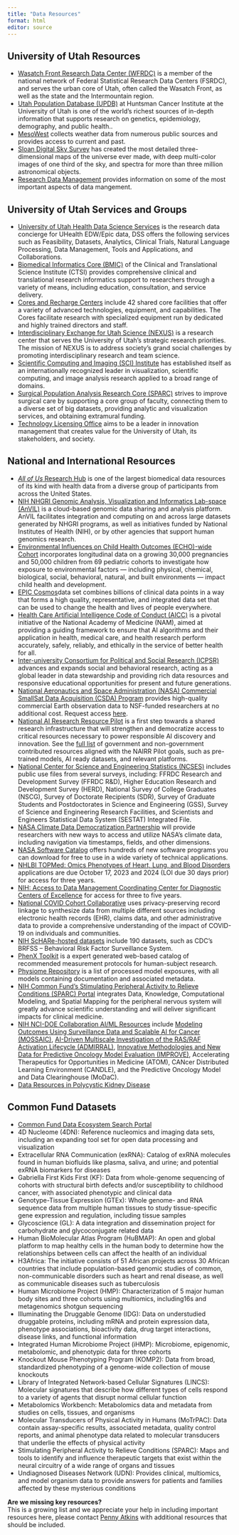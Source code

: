 ```yaml
---
title: "Data Resources"
format: html
editor: source
---
```

## University of Utah Resources
* [Wasatch Front Research Data Center (WFRDC)](https://www.census.gov/about/adrm/fsrdc/locations/Utah.html){target="_blank"} is a member of the national network of Federal Statistical Research Data Centers (FSRDC), and serves the urban core of Utah, often called the Wasatch Front, as well as the state and the Intermountain region. 
* [Utah Population Database (UPDB)](https://uofuhealth.utah.edu/huntsman/utah-population-database){target="_blank"} at Huntsman Cancer Institute at the University of Utah is one of the world’s richest sources of in-depth information that supports research on genetics, epidemiology, demography, and public health..
* [MesoWest](https://mesowest.utah.edu/){target="_blank"}  collects weather data from numerous public sources and provides access to current and past.
* [Sloan Digital Sky Survey](https://www.sdss.org/){target="_blank"} has created the most detailed three-dimensional maps of the universe ever made, with deep multi-color images of one third of the sky, and spectra for more than three million astronomical objects.
* [Research Data Management](https://campusguides.lib.utah.edu/researchdatamanagement) provides information on some of the most important aspects of data mangement.


## University of Utah Services and Groups
* [University of Utah Health Data Science Services](https://pulse.utah.edu/site/DSS/about-dss/service-catalog){target="_blank"} is the research data concierge for UHealth EDW/Epic data, DSS offers the following services such as Feasibility, Datasets, Analytics, Clinical Trials, Natural Language Processing, Data Management, Tools and Applications, and Collaborations.
* [Biomedical Informatics Core (BMIC)](https://ctsi.utah.edu/cores-and-services/bmic){target="_blank"} of the Clinical and Translational Science Institute (CTSI) provides comprehensive clinical and translational research informatics support to researchers through a variety of means, including education, consultation, and service delivery.
* [Cores and Recharge Centers](https://cores.utah.edu/){target="_blank"} include 42 shared core facilities that offer a variety of advanced technologies, equipment, and capabilities. The Cores facilitate research with specialized equipment run by dedicated and highly trained directors and staff.
* [Interdisciplinary Exchange for Utah Science (NEXUS)](https://nexus.utah.edu/) is a research center that serves the University of Utah’s strategic research priorities. The mission of NEXUS is to address society's grand social challenges by promoting interdisciplinary research and team science.
* [Scientific Computing and Imaging (SCI) Institute](https://www.sci.utah.edu/){target="_blank"} has established itself as an internationally recognized leader in visualization, scientific computing, and image analysis research applied to a broad range of domains.
* [Surgical Population Analysis Research Core (SPARC)](https://medicine.utah.edu/surgery/research/cores/sparc){target="_blank"} strives to improve surgical care by supporting a core group of faculty, connecting them to a diverse set of big datasets, providing analytic and visualization services, and obtaining extramural funding.
* [Technology Licensing Office](https://technologylicensing.utah.edu/){target="_blank"} aims to be a leader in innovation management that creates value for the University of Utah, its stakeholders, and society.

## National and International Resources
* [*All of Us* Research Hub](https://www.researchallofus.org/){target="_blank"} is one of the largest biomedical data resources of its kind with health data from a diverse group of participants from across the United States.
* [NIH NHGRI Genomic Analysis, Visualization and Informatics Lab-space (AnVIL)](https://www.genome.gov/Funded-Programs-Projects/Computational-Genomics-and-Data-Science-Program/Genomic-Analysis-Visualization-Informatics-Lab-space-AnVIL){target="_blank"} is a cloud-based genomic data sharing and analysis platform.  AnVIL facilitates integration and computing on and across large datasets generated by NHGRI programs, as well as initiatives funded by National Institutes of Health (NIH), or by other agencies that support human genomics research. 
* [Environmental Influences on Child Health Outcomes (ECHO)-wide Cohort](https://dash.nichd.nih.gov/study/417122){target="_blank"} incorporates longitudinal data on a growing 30,000 pregnancies and 50,000 children from 69 pediatric cohorts to investigate how exposure to environmental factors — including physical, chemical, biological, social, behavioral, natural, and built environments — impact child health and development. 
* [EPIC Cosmos](https://cosmos.epic.com/){target="_blank"}data set combines billions of clinical data points in a way that forms a high quality, representative, and integrated data set that can be used to change the health and lives of people everywhere.
* [Health Care Artificial Intelligence Code of Conduct (AICC)](https://nam.edu/programs/value-science-driven-health-care/health-care-artificial-intelligence-code-of-conduct){target="_blank"} is a pivotal initiative of the National Academy of Medicine (NAM), aimed at providing a guiding framework to ensure that AI algorithms and their application in health, medical care, and health research perform accurately, safely, reliably, and ethically in the service of better health for all. 
* [Inter-university Consortium for Political and Social Research (ICPSR)](https://www.icpsr.umich.edu/web/pages/ICPSR/index.html){target="_blank"} advances and expands social and behavioral research, acting as a global leader in data stewardship and providing rich data resources and responsive educational opportunities for present and future generations.
* [National Aeronautics and Space Administration (NASA) Commercial SmallSat Data Acquisition (CSDA) Program](https://www.earthdata.nasa.gov/esds/csda){target="_blank"} provides high-quality commercial Earth observation data to NSF-funded researchers at no additional cost. Request access [here](https://csdap.earthdata.nasa.gov/signup/){target="_blank"}.
* [National AI Research Resource Pilot](https://new.nsf.gov/news/democratizing-future-ai-rd-nsf-launch-national-ai){target="_blank"} is a first step towards a shared research infrastructure that will strengthen and democratize access to critical resources necessary to power responsible AI discovery and innovation. See the [full list](https://nairrpilot.org/pilot-resources){target="_blank"} of government and non-government contributed resources aligned with the NAIRR Pilot goals, such as pre-trained models, AI ready datasets, and relevant platforms.
* [National Center for Science and Engineering Statistics (NCSES)](https://nsfprod.servicenowservices.com/ncses){target="_blank"} includes public use files from several surveys, including: FFRDC Research and Development Survey (FFRDC R&D), Higher Education Research and Development Survey (HERD), National Survey of College Graduates (NSCG), Survey of Doctorate Recipients (SDR), Survey of Graduate Students and Postdoctorates in Science and Engineering (GSS), Survey of Science and Engineering Research Facilities, and Scientists and Engineers Statistical Data System (SESTAT) Integrated File.
* [NASA Climate Data Democratization Partnership](http://chpc1.nationalsciencedatafabric.org:10888/nasa){target="_blank"} will provide researchers with new ways to access and utilize NASA's climate data, including navigation via timestamps, fields, and other dimensions.
* [NASA Software Catalog](https://software.nasa.gov/){target="_blank"} offers hundreds of new software programs you can download for free to use in a wide variety of technical applications.
* [NHLBI TOPMed: Omics Phenotypes of Heart, Lung, and Blood Disorders](https://grants.nih.gov/grants/guide/pa-files/PAR-22-194.html){target="_blank"} applications are due October 17, 2023 and 2024 (LOI due 30 days prior) for access for three years.
* [NIH: Access to Data Management Coordinating Center for Diagnostic Centers of Excellence](https://grants.nih.gov/grants/guide/pa-files/PAR-23-171.html){target="_blank"} for access for three to five years.
* [National COVID Cohort Collaborative](https://covid.cd2h.org/){target="_blank"} uses privacy-preserving record linkage to synthesize data from multiple different sources including electronic health records (EHR), claims data, and other administrative data to provide a comprehensive understanding of the impact of COVID-19 on individuals and communities. 
* [NIH ScHARe-hosted datasets](https://forms.office.com/pages/responsepage.aspx?id=eHW3FHOX1UKFByUcotwrBsccwWOO8TJCqDgaTvbsEQ1UQkM3TExCOFdVQklDMEwyRE1DSzRXVVZXTS4u){target="_blank"} include 190 datasets, such as CDC’s BRFSS -- Behavioral Risk Factor Surveillance System. 
* [PhenX Toolkit](https://www.phenxtoolkit.org/){target="_blank"} is a expert generated web-based catalog of recommended measurement protocols for human-subject research.
* [Physiome Repository](https://models.physiomeproject.org/welcome){target="_blank"} is a list of processed model exposures, with all models containing documentation and associated metadata.
* [NIH Common Fund’s Stimulating Peripheral Activity to Relieve Conditions (SPARC) Portal](https://sparc.science/){target="_blank"} integrates Data, Knowledge, Computational Modeling, and Spatial Mapping for the peripheral nervous system will greatly advance scientific understanding and will deliver significant impacts for clinical medicine.
* [NIH NCI-DOE Collaboration AI/ML Resources](https://datascience.cancer.gov/collaborations/nci-department-energy-collaborations/ai-ml-resources){target="_blank"} include [Modeling Outcomes Using Surveillance Data and Scalable AI for Cancer (MOSSAIC)](https://datascience.cancer.gov/collaborations/nci-department-energy-collaborations/mossaic){target="_blank"}, [AI-Driven Multiscale Investigation of the RAS/RAF Activation Lifecycle (ADMIRRAL)](https://datascience.cancer.gov/collaborations/nci-department-energy-collaborations/admirral){target="_blank"}, [Innovative Methodologies and New Data for Predictive Oncology Model Evaluation (IMPROVE)](https://datascience.cancer.gov/collaborations/nci-department-energy-collaborations/improve){target="_blank"}, Accelerating Therapeutics for Opportunities in Medicine (ATOM), CANcer Distributed Learning Environment (CANDLE), and the Predictive Oncology Model and Data Clearinghouse (MoDaC).
* [Data Resources in Polycystic Kidney Disease](https://pkdcure.org/research-medical-professionals/data-resources-in-pkd-research/){target="_blank"}

## Common Fund Datasets
* [Common Fund Data Ecosystem Search Portal](https://app.nih-cfde.org/){target="_blank"}
* 4D Nucleome (4DN): Reference nucleomics and imaging data sets, including an expanding tool set for open data processing and visualization
* Extracellular RNA Communication (exRNA): Catalog of exRNA molecules found in human biofluids like plasma, saliva, and urine; and potential exRNA biomarkers for diseases
* Gabriella First Kids First (KF): Data from whole-genome sequencing of cohorts with structural birth defects and/or susceptibility to childhood cancer, with associated phenotypic and clinical data
* Genotype-Tissue Expression (GTEx): Whole genome- and RNA sequence data from multiple human tissues to study tissue-specific gene expression and regulation, including tissue samples
* Glycoscience (GL): A data integration and dissemination project for carbohydrate and glycoconjugate related data
* Human BioMolecular Atlas Program (HuBMAP): An open and global platform to map healthy cells in the human body to determine how the relationships between cells can affect the health of an individual
* H3Africa: The initiative consists of 51 African projects across 30 African countries that include population-based genomic studies of common, non-communicable disorders such as heart and renal disease, as well as communicable diseases such as tuberculosis
* Human Microbiome Project (HMP): Characterization of 5 major human body sites and three cohorts using multiomics, including16s and metagenomics shotgun sequencing
* Illuminating the Druggable Genome (IDG): Data on understudied druggable proteins, including mRNA and protein expression data, phenotype associations, bioactivity data, drug target interactions, disease links, and functional information
* Integrated Human Microbiome Project (iHMP): Microbiome, epigenomic, metabolomic, and phenotypic data for three cohorts
* Knockout Mouse Phenotyping Program (KOMP2): Data from broad, standardized phenotyping of a genome-wide collection of mouse knockouts
* Library of Integrated Network-based Cellular Signatures (LINCS): Molecular signatures that describe how different types of cells respond to a variety of agents that disrupt normal cellular function
* Metabolomics Workbench: Metabolomics data and metadata from studies on cells, tissues, and organisms
* Molecular Transducers of Physical Activity in Humans (MoTrPAC): Data contain assay-specific results, associated metadata, quality control reports, and animal phenotype data related to molecular transducers that underlie the effects of physical activity
* Stimulating Peripheral Activity to Relieve Conditions (SPARC): Maps and tools to identify and influence therapeutic targets that exist within the neural circuitry of a wide range of organs and tissues
* Undiagnosed Diseases Network (UDN): Provides clinical, multiomics, and model organism data to provide answers for patients and families affected by these mysterious conditions


**Are we missing key resources?**  
This is a growing list and we appreciate your help in including important resources here, please contact [Penny Atkins](mailto:pennyatkins@hsc.utah.edu?subject=One%20Utah%20Data%20Science%20Hub%20Data%20Resources){target="_blank"} with additional resources that should be included. 